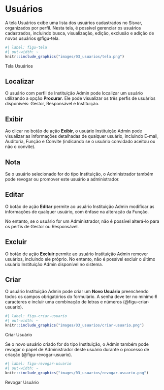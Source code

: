 # Usuários {#sec-usuarios}

A tela Usuários exibe uma lista dos usuários cadastrados no Sisvar, organizados por perfil. Nesta tela, é possível gerenciar os usuários cadastrados, incluindo busca, visualização, edição, exclusão e adição de novos usuários @figu-tela.


::: {#figu-tela}
```r
#| label: figu-tela
#| out-width: ~
knitr::include_graphics("images/03_usuarios/tela.png")
```
Tela Usuários
:::


## Localizar
O usuário com perfil de Instituição Admin pode localizar um usuário utilizando a opção **Procurar**. Ele pode visualizar os três perfis de usuários disponíveis: Gestor, Responsável e Instituição.

## Exibir
Ao clicar no botão de ação **Exibir**, o usuário Instituição Admin pode visualizar as informações detalhadas de qualquer usuário, incluindo E-mail, Auditoria, Função e Convite (indicando se o usuário convidado aceitou ou não o convite).


::: callout
## Nota

Se o usuário selecionado for do tipo Instituição, o Administrador também pode revogar ou promover este usuário a administrador.
:::


## Editar
O botão de ação **Editar** permite ao usuário Instituição Admin modificar as informações de qualquer usuário, com ênfase na alteração da Função. 

No entanto, se o usuário for um Administrador, não é possível alterá-lo para os perfis de Gestor ou Responsável.

## Excluir
O botão de ação **Excluir** permite ao usuário Instituição Admin remover usuários, incluindo ele próprio. No entanto, não é possível excluir o último usuário Instituição Admin disponível no sistema.

## Criar
O usuário Instituição Admin pode criar um **Novo Usuário** preenchendo todos os campos obrigatórios do formulário. A senha deve ter no mínimo 6 caracteres e incluir uma combinação de letras e números (@figu-criar-usuario).


::: {#figu-criar-usuario}
```r
#| label: figu-criar-usuario
#| out-width: ~
knitr::include_graphics("images/03_usuarios/criar-usuario.png")
```
Criar Usuário
:::


Se o novo usuário criado for do tipo Instituição, o Admin também pode revogar o papel de Administrador deste usuário durante o processo de criação (@figu-revogar-usuario).


::: {#figu-revogar-usuario}
```r
#| label: figu-revogar-usuario
#| out-width: ~
knitr::include_graphics("images/03_usuarios/revogar-usuario.png")
```
Revogar Usuário
:::